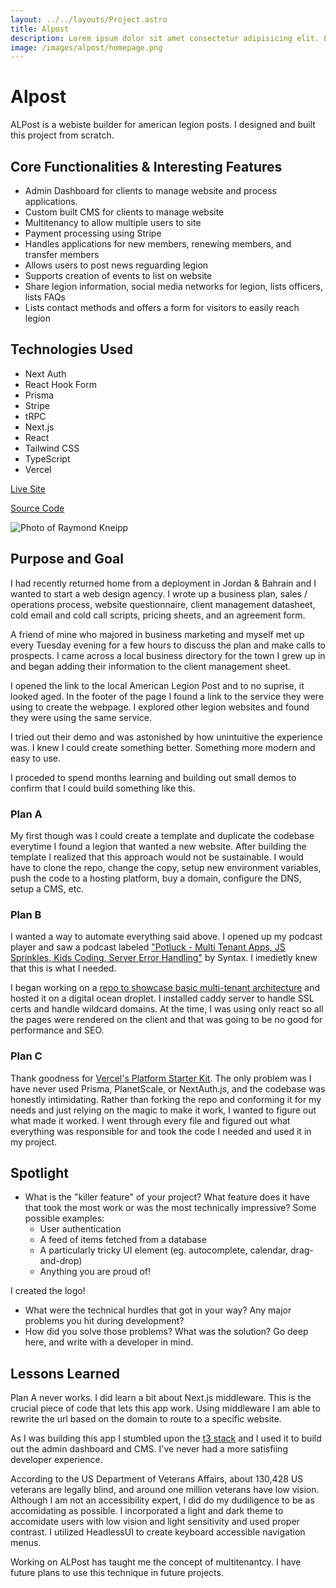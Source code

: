 ```yaml
---
layout: ../../layouts/Project.astro
title: Alpost
description: Lorem ipsum dolor sit amet consectetur adipisicing elit. Earum, ipsam atque accusantium facere vel est nulla pariatur non veritatis eveniet excepturi consectetur repellendus. Praesentium, temporibus debitis eius animi corrupti quae!
image: /images/alpost/homepage.png
---
```



<GridCard>

# Alpost

ALPost is a webiste builder for american legion posts. I designed and built this project from scratch.

## Core Functionalities & Interesting Features

- Admin Dashboard for clients to manage website and process applications.
- Custom built CMS for clients to manage website
- Multitenancy to allow multiple users to site
- Payment processing using Stripe
- Handles applications for new members, renewing members, and transfer members
- Allows users to post news reguarding legion
- Supports creation of events to list on website
- Share legion information, social media networks for legion, lists officers, lists FAQs
- Lists contact methods and offers a form for visitors to easily reach legion

## Technologies Used

- Next Auth
- React Hook Form
- Prisma
- Stripe
- tRPC
- Next.js
- React
- Tailwind CSS
- TypeScript
- Vercel

[Live Site](https://alpost.org/)

[Source Code](https://www.youtube.com/watch?v=dQw4w9WgXcQ)

<Image
	src="/images/alpost/homepage.png"
	alt="Photo of Raymond Kneipp"
	width={1280}
	height={720}
	aspectRatio="16:9"
	fit="contain"
	layout="fill"
	class="w-full"
/>

</GridCard>

<GridCard>

## Purpose and Goal

I had recently returned home from a deployment in Jordan & Bahrain and I wanted to start a web design agency. I wrote up a business plan, sales / operations process, website questionnaire, client management datasheet, cold email and cold call scripts, pricing sheets, and an agreement form.

A friend of mine who majored in business marketing and myself met up every Tuesday evening for a few hours to discuss the plan and make calls to prospects. I came across a local business directory for the town I grew up in and began adding their information to the client management sheet.

I opened the link to the local American Legion Post and to no suprise, it looked aged. In the footer of the page I found a link to the service they were using to create the webpage. I explored other legion websites and found they were using the same service.

I tried out their demo and was astonished by how unintuitive the experience was. I knew I could create something better. Something more modern and easy to use.

I proceded to spend months learning and building out small demos to confirm that I could build something like this.

### Plan A

My first though was I could create a template and duplicate the codebase everytime I found a legion that wanted a new website. After building the template I realized that this approach would not be sustainable. I would have to clone the repo, change the copy, setup new environment variables, push the code to a hosting platform, buy a domain, configure the DNS, setup a CMS, etc.

### Plan B

I wanted a way to automate everything said above. I opened up my podcast player and saw a podcast labeled ["Potluck - Multi Tenant Apps, JS Sprinkles, Kids Coding, Server Error Handling"](https://syntax.fm/show/448/potluck-multi-tenant-apps-js-sprinkles-kids-coding-server-error-handling) by Syntax. I imedietly knew that this is what I needed.

I began working on a [repo to showcase basic multi-tenant architecture](https://github.com/raymondkneipp/multi-tenant-via-subdomain) and hosted it on a digital ocean droplet. I installed caddy server to handle SSL certs and handle wildcard domains. At the time, I was using only react so all the pages were rendered on the client and that was going to be no good for performance and SEO.

### Plan C

Thank goodness for [Vercel's Platform Starter Kit](https://vercel.com/guides/nextjs-multi-tenant-application). The only problem was I have never used Prisma, PlanetScale, or NextAuth.js, and the codebase was honestly intimidating. Rather than forking the repo and conforming it for my needs and just relying on the magic to make it work, I wanted to figure out what made it worked. I went through every file and figured out what everything was responsible for and took the code I needed and used it in my project.

</GridCard>

<GridCard>

## Spotlight

- What is the "killer feature" of your project? What feature does it have that took the most work or was the most technically impressive? Some possible examples:
  - User authentication
  - A feed of items fetched from a database
  - A particularly tricky UI element (eg. autocomplete, calendar, drag-and-drop)
  - Anything you are proud of!

I created the logo!

- What were the technical hurdles that got in your way? Any major problems you hit during development?
- How did you solve those problems? What was the solution? Go deep here, and write with a developer in mind.

</GridCard>

<GridCard>

## Lessons Learned

Plan A never works. I did learn a bit about Next.js middleware. This is the crucial piece of code that lets this app work. Using middleware I am able to rewrite the url based on the domain to route to a specific website.

As I was building this app I stumbled upon the [t3 stack](https://create.t3.gg) and I used it to build out the admin dashboard and CMS. I've never had a more satisfiing developer experience.

According to the US Department of Veterans Affairs, about 130,428 US veterans are legally blind, and around one million veterans have low vision. Although I am not an accessibility expert, I did do my dudiligence to be as accomidating as possible. I incorporated a light and dark theme to accomidate users with low vision and light sensitivity and used proper contrast. I utilized HeadlessUI to create keyboard accessible navigation menus.

Working on ALPost has taught me the concept of multitenantcy. I have future plans to use this technique in future projects.

</GridCard>
